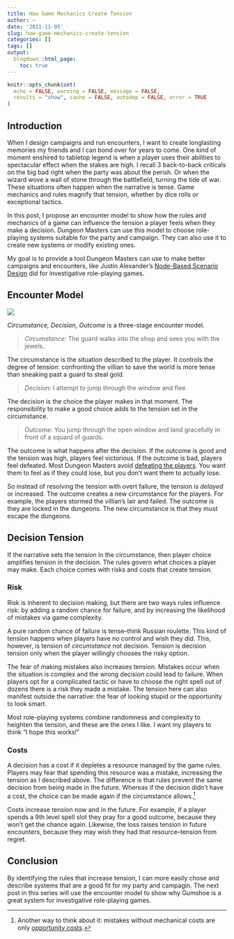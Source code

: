 ```yaml
---
title: How Game Mechanics Create Tension
author: ~
date: '2021-11-05'
slug: how-game-mechanics-create-tension
categories: []
tags: []
output:
  blogdown::html_page:
    toc: true
---
```


```r
knitr::opts_chunk$set(
  echo = FALSE, warning = FALSE, message = FALSE,
  results = "show", cache = FALSE, autodep = FALSE, error = TRUE
)
```

## Introduction

When I design campaigns and run encounters, I want to create longlasting memories
my friends and I can bond over for years to come.
One kind of moment enshired to tabletop legend is when a player
uses their abilities to spectacular effect when the stakes are high.
I recall 3 back-to-back criticals on the big bad right when the party was about the perish.
Or when the wizard wove a wall of stone through the battlefield, turning the tide of war.
These situations often happen when the narrative is tense. Game mechanics
and rules magnify that tension, whether by dice rolls or exceptional tactics.

In this post, I propose an encounter model to show how the rules and mechanics
of a game can influence the tension a player feels when they make a decision.
Dungeon Masters can use this model to choose role-playing systems suitable for the party and campaign.
They can also use it to create new systems or modify existing ones.

My goal is to provide a tool Dungeon Masters can use to make better
campaigns and encounters, like Justin Alexander's [Node-Based Scenario Design](https://thealexandrian.net/wordpress/7949/roleplaying-games/node-based-scenario-design-part-1-the-plotted-approach)
did for investigative role-playing games.

## Encounter Model

![](encounter-model.png)

*Circumstance, Decision, Outcome* is a three-stage encounter model.


> *Circumstance:* The guard walks into the shop and sees you with the jewels.

The circumstance is the situation described to the player.
It controls the degree of tension:
confronting the villian to save the world is more tense
than sneaking past a guard to steal gold.


> *Decision:* I attempt to jump through the window and flee.

The decision is the choice the player makes in that moment.
The responsibility to make a good choice adds to the tension
set in the circumstance.


> *Outcome:* You jump through the open window and land gracefully in front of a squard of guards.

The outcome is what happens after the decision.
If the outcome is good and the tension was high, players feel victorious.
If the outcome is bad, players feel defeated.
Most Dungeon Masters avoid [defeating the players](https://theangrygm.com/death-sucks/).
You want them to feel as if they could lose, but you don't want them to actually lose.

So instead of resolving the tension with overt failure, the tension is *delayed* or increased.
The outcome creates a new circumstance for the players. For example, the players
stormed the villian's lair and failed. The outcome is they are locked in the dungeons.
The new circumstance is that they must escape the dungeons.



## Decision Tension

If the narrative sets the tension in the circumstance, then player choice
amplifies tension in the decision. The rules govern what choices a player may make.
Each choice comes with risks and costs that create tension.

### Risk

Risk is inherent to decision making, but there are two ways
rules influence risk: by adding a random chance for failure,
and by increasing the likelihood of mistakes via game complexity.

A pure random chance of failure is tense--think Russian roulette.
This kind of tension happens when players have no control and wish they did.
This, however, is tension of *circumstance* not decision.
Tension is decision tension only when the player willingly chooses the risky option.

The fear of making mistakes also increases tension. Mistakes occur
when the situation is complex and the wrong decision could lead to failure.
When players opt for a complicated tactic or have to choose the right
spell out of dozens there is a risk they made a mistake.
The tension here can also manifest outside the narrative: the fear of looking stupid or
the opportunity to look smart.

Most role-playing systems combine
randomness and complexity to heighten the tension, and these are
the ones I like. I want my players to think "I hope this works!"

### Costs

A decision has a cost if it depletes a resource managed by the game rules.
Players may fear that spending this resource was a mistake, increasing the tension
as I described above.
The difference is that rules prevent the same decision from being made in the future.
Whereas if the decision didn't have a cost,
the choice can be made again if the circumstance allows.^[Another way to think about it: mistakes without mechanical costs are only [opportunity costs](https://en.wikipedia.org/wiki/Opportunity_cost).]

Costs increase tension now and in the future.
For example, if a player spends a 9th level spell slot they pray for a good outcome, because they
won't get the chance again. Likewise, the loss raises tension in future encounters,
because they may wish they had that resource--tension from regret.

## Conclusion

By identifying the rules that increase tension,
I can more easily chose and describe systems that are a good fit for my party and campagin.
The next post in this series will use the encounter model to show why
Gumshoe is a great system for investigative role-playing games.
